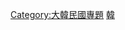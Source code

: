 {{empty category}}
{{Articles by Importance|topic=大韩民国|project=大韩民国|format=toc}}

{{catmore1|[[維基百科:大韩民国專題|維基百科:大韩民国專題]]}}
[[Category:大韓民國專題|Category:大韓民國專題]]
[[Category:各重要度朝鮮半島條目|韓]]